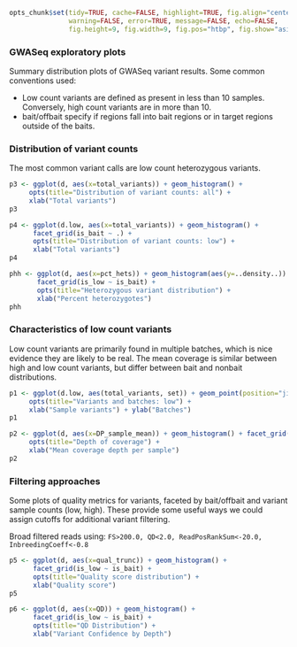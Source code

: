 ```r
opts_chunk$set(tidy=TRUE, cache=FALSE, highlight=TRUE, fig.align="center",
               warning=FALSE, error=TRUE, message=FALSE, echo=FALSE,
               fig.height=9, fig.width=9, fig.pos="htbp", fig.show="asis")
```

### GWASeq exploratory plots

Summary distribution plots of GWASeq variant results. Some common conventions 
used:

- Low count variants are defined as present in less than 10 samples. Conversely,
  high count variants are in more than 10.
- bait/offbait specify if regions fall into bait regions or in target regions
  outside of the baits.
  
\FloatBarrier

### Distribution of variant counts

The most common variant calls are low count heterozygous variants.

```r
p3 <- ggplot(d, aes(x=total_variants)) + geom_histogram() +
     opts(title="Distribution of variant counts: all") +
     xlab("Total variants")
p3
```

```r
p4 <- ggplot(d.low, aes(x=total_variants)) + geom_histogram() +
      facet_grid(is_bait ~ .) +
      opts(title="Distribution of variant counts: low") +
      xlab("Total variants")
p4
```

```r
phh <- ggplot(d, aes(x=pct_hets)) + geom_histogram(aes(y=..density..)) +
       facet_grid(is_low ~ is_bait) +
       opts(title="Heterozygous variant distribution") +
       xlab("Percent heterozygotes")
phh
```

\FloatBarrier

### Characteristics of low count variants

Low count variants are primarily found in multiple batches, which is nice
evidence they are likely to be real. The mean coverage is similar between high
and low count variants, but differ between bait and nonbait distributions.

```r
p1 <- ggplot(d.low, aes(total_variants, set)) + geom_point(position="jitter") +
     opts(title="Variants and batches: low") +
     xlab("Sample variants") + ylab("Batches")
p1
```

```r
p2 <- ggplot(d, aes(x=DP_sample_mean)) + geom_histogram() + facet_grid(is_low ~ is_bait) +
     opts(title="Depth of coverage") +
     xlab("Mean coverage depth per sample")
p2
```

\FloatBarrier

### Filtering approaches

Some plots of quality metrics for variants, faceted by bait/offbait and variant
sample counts (low, high). These provide some useful ways we could assign
cutoffs for additional variant filtering.

Broad filtered reads using: `FS>200.0, QD<2.0, ReadPosRankSum<-20.0, InbreedingCoeff<-0.8`

```r
p5 <- ggplot(d, aes(x=qual_trunc)) + geom_histogram() +
      facet_grid(is_low ~ is_bait) +
      opts(title="Quality score distribution") +
      xlab("Quality score")
p5
```

```r
p6 <- ggplot(d, aes(x=QD)) + geom_histogram() +
      facet_grid(is_low ~ is_bait) +
      opts(title="QD Distribution") +
      xlab("Variant Confidence by Depth")
```

